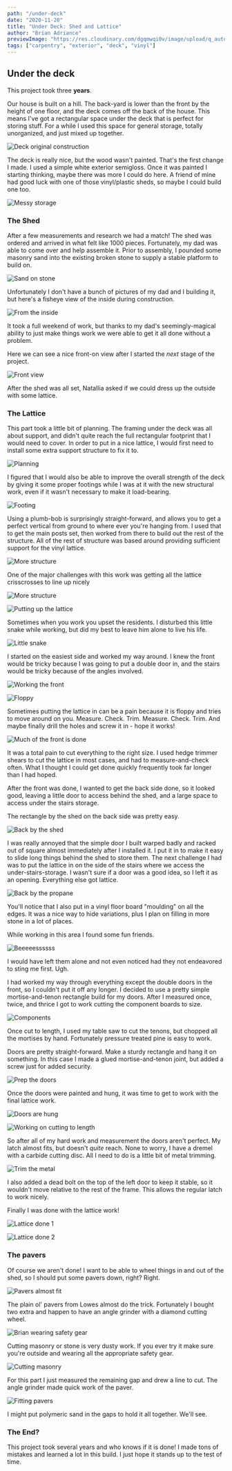 ```yaml
---
path: "/under-deck"
date: "2020-11-20"
title: "Under Deck: Shed and Lattice"
author: "Brian Adriance"
previewImage: "https://res.cloudinary.com/dgqmwqi0v/image/upload/q_auto,f_auto,w_800/blog-posts/under-deck/IMG_0114_dqxxl7"
tags: ["carpentry", "exterior", "deck", "vinyl"]
---
```


## Under the deck

This project took three **years**.

Our house is built on a hill. The back-yard is lower than the front by the height of one floor, and the deck comes off the back of the house. This means I've got a rectangular space under the deck that is perfect for storing stuff. For a while I used this space for general storage, totally unorganized, and just mixed up together.

![Deck original construction](https://res.cloudinary.com/dgqmwqi0v/image/upload/q_auto,f_auto,w_2048/blog-posts/under-deck/IMG_20150628_102401_202_ez3xa3)

The deck is really nice, but the wood wasn't painted. That's the first change I made. I used a simple white exterior semigloss. Once it was painted I starting thinking, maybe there was more I could do here. A friend of mine had good luck with one of those vinyl/plastic sheds, so maybe I could build one too.

![Messy storage](https://res.cloudinary.com/dgqmwqi0v/image/upload/q_auto,f_auto,w_2048/blog-posts/under-deck/IMG_20180413_165107960_HDR_eopeol)

### The Shed

After a few measurements and research we had a match! The shed was ordered and arrived in what felt like 1000 pieces. Fortunately, my dad was able to come over and help assemble it. Prior to assembly, I pounded some masonry sand into the existing broken stone to supply a stable platform to build on.

![Sand on stone](https://res.cloudinary.com/dgqmwqi0v/image/upload/q_auto,f_auto,w_2048/blog-posts/under-deck/IMG_20180423_134342773_tzlpzh)

Unfortunately I don't have a bunch of pictures of my dad and I building it, but here's a fisheye view of the inside during construction.

![From the inside](https://res.cloudinary.com/dgqmwqi0v/image/upload/q_auto,f_auto,w_2048/blog-posts/under-deck/IMG_20180506_130128083_eclblz)

It took a full weekend of work, but thanks to my dad's seemingly-magical ability to just make things work we were able to get it all done without a problem.

Here we can see a nice front-on view after I started the _next_ stage of the project.

![Front view](https://res.cloudinary.com/dgqmwqi0v/image/upload/q_auto,f_auto,w_2048/blog-posts/under-deck/IMG_0074_dsetm4)

After the shed was all set, Natallia asked if we could dress up the outside with some lattice.

### The Lattice

This part took a little bit of planning. The framing under the deck was all about support, and didn't quite reach the full rectangular footprint that I would need to cover. In order to put in a nice lattice, I would first need to install some extra support structure to fix it to.

![Planning](https://res.cloudinary.com/dgqmwqi0v/image/upload/q_auto,f_auto,w_2048/blog-posts/under-deck/IMG_20180506_140600720_tmnhzh)

I figured that I would also be able to improve the overall strength of the deck by giving it some proper footings while I was at it with the new structural work, even if it wasn't necessary to make it load-bearing.

![Footing](https://res.cloudinary.com/dgqmwqi0v/image/upload/q_auto,f_auto,w_2048/blog-posts/under-deck/IMG_0066_hwyqah)

Using a plumb-bob is surprisingly straight-forward, and allows you to get a perfect vertical from ground to where ever you're hanging from. I used that to get the main posts set, then worked from there to build out the rest of the structure. All of the rest of structure was based around providing sufficient support for the vinyl lattice.

![More structure](https://res.cloudinary.com/dgqmwqi0v/image/upload/q_auto,f_auto,w_2048/blog-posts/under-deck/IMG_0114_dqxxl7)

One of the major challenges with this work was getting all the lattice crisscrosses to line up nicely

![More structure](https://res.cloudinary.com/dgqmwqi0v/image/upload/q_auto,f_auto,w_2048/blog-posts/under-deck/IMG_3916_oxdpjd)

![Putting up the lattice](https://res.cloudinary.com/dgqmwqi0v/image/upload/q_auto,f_auto,w_2048/blog-posts/under-deck/IMG_3947_es40le)

Sometimes when you work you upset the residents. I disturbed this little snake while working, but did my best to leave him alone to live his life.

![Little snake](https://res.cloudinary.com/dgqmwqi0v/image/upload/q_auto,f_auto,w_2048/blog-posts/under-deck/EF1BFEDF-F1D6-4CDF-89A7-B779273C9EF0_gmvpm7)

I started on the easiest side and worked my way around. I knew the front would be tricky because I was going to put a double door in, and the stairs would be tricky because of the angles involved.

![Working the front](https://res.cloudinary.com/dgqmwqi0v/image/upload/q_auto,f_auto,w_2048/blog-posts/under-deck/IMG_4218_vxmvab)

![Floppy](https://res.cloudinary.com/dgqmwqi0v/image/upload/q_auto,f_auto,w_2048/blog-posts/under-deck/IMG_4542_ibgy0q)

Sometimes putting the lattice in can be a pain because it is floppy and tries to move around on you. Measure. Check. Trim. Measure. Check. Trim. And maybe finally drill the holes and screw it in - hope it works!

![Much of the front is done](https://res.cloudinary.com/dgqmwqi0v/image/upload/q_auto,f_auto,w_2048/blog-posts/under-deck/IMG_4555_rr88np)

It was a total pain to cut everything to the right size. I used hedge trimmer shears to cut the lattice in most cases, and had to measure-and-check often. What I thought I could get done quickly frequently took far longer than I had hoped.

After the front was done, I wanted to get the back side done, so it looked good, leaving a little door to access behind the shed, and a large space to access under the stairs storage.

The rectangle by the shed on the back side was pretty easy.

![Back by the shed](https://res.cloudinary.com/dgqmwqi0v/image/upload/q_auto,f_auto,w_2048/blog-posts/under-deck/IMG_5414_lrrn5w)

I was really annoyed that the simple door I built warped badly and racked out of square almost immediately after I installed it. I put it in to make it easy to slide long things behind the shed to store them. The next challenge I had was to put the lattice in on the side of the stairs where we access the under-stairs-storage. I wasn't sure if a door was a good idea, so I left it as an opening. Everything else got lattice.

![Back by the propane](https://res.cloudinary.com/dgqmwqi0v/image/upload/q_auto,f_auto,w_2048/blog-posts/under-deck/2ACB6E34-495D-4AA7-A69C-DB3CF9B510E2_hrmcfi)

You'll notice that I also put in a vinyl floor board "moulding" on all the edges. It was a nice way to hide variations, plus I plan on filling in more stone in a lot of places.

While working in this area I found some fun friends.

![Beeeeessssss](https://res.cloudinary.com/dgqmwqi0v/image/upload/q_auto,f_auto,w_2048/blog-posts/under-deck/BAA447CB-6D28-402D-84A0-7B254AB4DDAF_gm6hm9)

I would have left them alone and not even noticed had they not endeavored to sting me first. Ugh.

I had worked my way through everything except the double doors in the front, so I couldn't put it off any longer. I decided to use a pretty simple mortise-and-tenon rectangle build for my doors. After I measured once, twice, and thrice I got to work cutting the component boards to size.

![Components](https://res.cloudinary.com/dgqmwqi0v/image/upload/q_auto,f_auto,w_2048/blog-posts/under-deck/1833AFBD-E98D-4698-94E2-B4A6136C6598_zz7l2q)

Once cut to length, I used my table saw to cut the tenons, but chopped all the mortises by hand. Fortunately pressure treated pine is easy to work.

Doors are pretty straight-forward. Make a sturdy rectangle and hang it on something. In this case I made a glued mortise-and-tenon joint, but added a screw just for added security.

![Prep the doors](https://res.cloudinary.com/dgqmwqi0v/image/upload/q_auto,f_auto,w_2048/blog-posts/under-deck/E3A52350-1748-445E-B1E1-B36576956DAA_ttpwqn)

Once the doors were painted and hung, it was time to get to work with the final lattice work.

![Doors are hung](https://res.cloudinary.com/dgqmwqi0v/image/upload/q_auto,f_auto,w_2048/blog-posts/under-deck/8923E725-0FB0-4C62-89E3-273945A17C93_rgtmrb)

![Working on cutting to length](https://res.cloudinary.com/dgqmwqi0v/image/upload/q_auto,f_auto,w_2048/blog-posts/under-deck/C644E948-FD24-4165-9B37-F272BD57612D_rywftw)

So after all of my hard work and measurement the doors aren't perfect. My latch almost fits, but doesn't _quite_ reach. None to worry, I have a dremel with a carbide cutting disc. All I need to do is a little bit of metal trimming.

![Trim the metal](https://res.cloudinary.com/dgqmwqi0v/image/upload/q_auto,f_auto,w_2048/blog-posts/under-deck/26F2B42D-390C-4E84-854E-BC752A5AB2D7_apmj6o)

I also added a dead bolt on the top of the left door to keep it stable, so it wouldn't move relative to the rest of the frame. This allows the regular latch to work nicely.

Finally I was done with the lattice work!

![Lattice done 1](https://res.cloudinary.com/dgqmwqi0v/image/upload/q_auto,f_auto,w_2048/blog-posts/under-deck/BBEC4A8A-880E-4240-A29C-767BEB79AEBC_xg2qml)

![Lattice done 2](https://res.cloudinary.com/dgqmwqi0v/image/upload/q_auto,f_auto,w_2048/blog-posts/under-deck/83BD467E-F782-403E-AD67-CCDD3E6D5812_sahqwq)

### The pavers

Of course we aren't done! I want to be able to wheel things in and out of the shed, so I should put some pavers down, right? Right.

![Pavers almost fit](https://res.cloudinary.com/dgqmwqi0v/image/upload/q_auto,f_auto,w_2048/blog-posts/under-deck/3F67EC0A-8B66-4F62-91AB-944A9B29E2F7_ituwsd)

The plain ol' pavers from Lowes almost do the trick. Fortunately I bought two extra and happen to have an angle grinder with a diamond cutting wheel.

![Brian wearing safety gear](https://res.cloudinary.com/dgqmwqi0v/image/upload/q_auto,f_auto,w_2048/blog-posts/under-deck/AAA7B6CD-3938-4473-B3F3-89C719BD7309_xrmymx)

Cutting masonry or stone is very dusty work. If you ever try it make sure you're outside and wearing all the appropriate safety gear.

![Cutting masonry](https://res.cloudinary.com/dgqmwqi0v/image/upload/q_auto,f_auto,w_2048/blog-posts/under-deck/CD722C0D-2954-4E4D-B417-6F0AAA077041_bvyueg)

For this part I just measured the remaining gap and drew a line to cut. The angle grinder made quick work of the paver.

![Fitting pavers](https://res.cloudinary.com/dgqmwqi0v/image/upload/q_auto,f_auto,w_2048/blog-posts/under-deck/5BE8C69C-A062-4ABE-8B67-1F07D62E81B0_qncczc)

I might put polymeric sand in the gaps to hold it all together. We'll see.

### The End?

This project took several years and who knows if it is done! I made tons of mistakes and learned a lot in this build. I just hope it stands up to the test of time.
